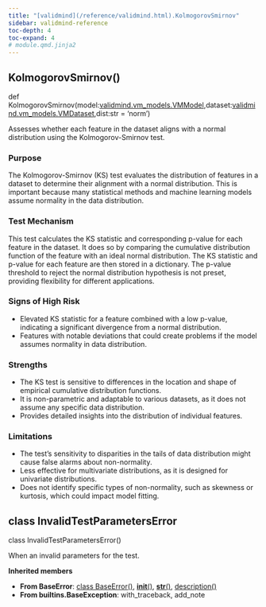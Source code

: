 ```yaml
---
title: "[validmind](/reference/validmind.html).KolmogorovSmirnov"
sidebar: validmind-reference
toc-depth: 4
toc-expand: 4
# module.qmd.jinja2
---
```


<!-- function.qmd.jinja2 -->

## KolmogorovSmirnov[()]{.muted}

<!-- signatures.jinja2 -->

::: {.signature}

<span class="kw">def</span> <span class="name">KolmogorovSmirnov</span>(<span class="params"><span class="n">model</span><span class="p">:</span><span class="nb"><!-- types.jinja2 - format_type --><a href="/reference/validmind/vm_models.html#class-vmmodel">validmind.vm_models.VMModel</a></span><span class="muted">,</span></span><span class="params"><span class="n">dataset</span><span class="p">:</span><span class="nb"><!-- types.jinja2 - format_type --><a href="/reference/validmind/vm_models.html#class-vmdataset">validmind.vm_models.VMDataset</a></span><span class="muted">,</span></span><span class="params"><span class="n">dist</span><span class="p">:</span><span class="nb"><!-- types.jinja2 - format_type -->str</span><span class="o"> = </span><span class="kc">'norm'</span></span>)

:::

<!-- docstring.jinja2 -->

Assesses whether each feature in the dataset aligns with a normal distribution using the Kolmogorov-Smirnov test.

### Purpose

The Kolmogorov-Smirnov (KS) test evaluates the distribution of features in a dataset to determine their alignment with a normal distribution. This is important because many statistical methods and machine learning models assume normality in the data distribution.

### Test Mechanism

This test calculates the KS statistic and corresponding p-value for each feature in the dataset. It does so by comparing the cumulative distribution function of the feature with an ideal normal distribution. The KS statistic and p-value for each feature are then stored in a dictionary. The p-value threshold to reject the normal distribution hypothesis is not preset, providing flexibility for different applications.

### Signs of High Risk

- Elevated KS statistic for a feature combined with a low p-value, indicating a significant divergence from a normal distribution.
- Features with notable deviations that could create problems if the model assumes normality in data distribution.

### Strengths

- The KS test is sensitive to differences in the location and shape of empirical cumulative distribution functions.
- It is non-parametric and adaptable to various datasets, as it does not assume any specific data distribution.
- Provides detailed insights into the distribution of individual features.

### Limitations

- The test's sensitivity to disparities in the tails of data distribution might cause false alarms about non-normality.
- Less effective for multivariate distributions, as it is designed for univariate distributions.
- Does not identify specific types of non-normality, such as skewness or kurtosis, which could impact model fitting.

<!-- class.qmd.jinja2 -->

## [class]{.muted} InvalidTestParametersError

<!-- signatures.jinja2 -->

::: {.signature}

<span class="kw">class</span> <span class="name">InvalidTestParametersError</span>()

:::

<!-- docstring.jinja2 -->

When an invalid parameters for the test.

**Inherited members**

- **From BaseError**: [class BaseError[()]{.muted}](#class-baseerror), [__init__[()]{.muted}](#__init__), [__str__[()]{.muted}](#__str__), [description[()]{.muted}](#description)
- **From builtins.BaseException**: with_traceback, add_note
